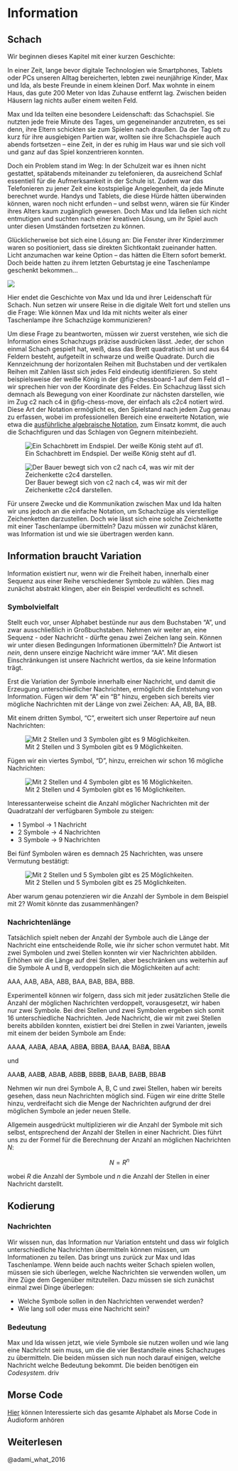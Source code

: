 # Information

## Schach

Wir beginnen dieses Kapitel mit einer kurzen Geschichte:

In einer Zeit, lange bevor digitale Technologien wie Smartphones, Tablets oder PCs unseren Alltag bereicherten, lebten zwei neunjährige Kinder, Max und Ida, als beste Freunde in einem kleinen Dorf. Max wohnte in einem Haus, das gute 200 Meter von Idas Zuhause entfernt lag. Zwischen beiden Häusern lag nichts außer einem weiten Feld.

Max und Ida teilten eine besondere Leidenschaft: das Schachspiel. Sie nutzten jede freie Minute des Tages, um gegeneinander anzutreten, es sei denn, ihre Eltern schickten sie zum Spielen nach draußen. Da der Tag oft zu kurz für ihre ausgiebigen Partien war, wollten sie ihre Schachspiele auch abends fortsetzen – eine Zeit, in der es ruhig im Haus war und sie sich voll und ganz auf das Spiel konzentrieren konnten.

Doch ein Problem stand im Weg: In der Schulzeit war es ihnen nicht gestattet, spätabends miteinander zu telefonieren, da ausreichend Schlaf essentiell für die Aufmerksamkeit in der Schule ist. Zudem war das Telefonieren zu jener Zeit eine kostspielige Angelegenheit, da jede Minute berechnet wurde. Handys und Tablets, die diese Hürde hätten überwinden können, waren noch nicht erfunden – und selbst wenn, wären sie für Kinder ihres Alters kaum zugänglich gewesen. Doch Max und Ida ließen sich nicht entmutigen und suchten nach einer kreativen Lösung, um ihr Spiel auch unter diesen Umständen fortsetzen zu können.

Glücklicherweise bot sich eine Lösung an: Die Fenster ihrer Kinderzimmer waren so positioniert, dass sie direkten Sichtkontakt zueinander hatten. Licht anzumachen war keine Option – das hätten die Eltern sofort bemerkt. Doch beide hatten zu ihrem letzten Geburtstag je eine Taschenlampe geschenkt bekommen...

![](https://winf-hsos.github.io/university-docs/images/flashlight.png)

Hier endet die Geschichte von Max und Ida und ihrer Leidenschaft für Schach. Nun setzen wir unsere Reise in die digitale Welt fort und stellen uns die Frage: Wie können Max und Ida mit nichts weiter als einer Taschenlampe ihre Schachzüge kommunizieren?

Um diese Frage zu beantworten, müssen wir zuerst verstehen, wie sich die Information eines Schachzugs präzise ausdrücken lässt. Jeder, der schon einmal Schach gespielt hat, weiß, dass das Brett quadratisch ist und aus 64 Feldern besteht, aufgeteilt in schwarze und weiße Quadrate. Durch die Kennzeichnung der horizontalen Reihen mit Buchstaben und der vertikalen Reihen mit Zahlen lässt sich jedes Feld eindeutig identifizieren. So steht beispielsweise der weiße König in der @fig-chessboard-1 auf dem Feld d1 – wir sprechen hier von der Koordinate des Feldes. Ein Schachzug lässt sich demnach als Bewegung von einer Koordinate zur nächsten darstellen, wie im Zug c2 nach c4 in @fig-chess-move, der einfach als c2c4 notiert wird. Diese Art der Notation ermöglicht es, den Spielstand nach jedem Zug genau zu erfassen, wobei im professionellen Bereich eine erweiterte Notation, wie etwa die [ausführliche algebraische Notation](https://de.wikipedia.org/wiki/Schachnotation#Ausf%C3%BChrliche_Notation), zum Einsatz kommt, die auch die Schachfiguren und das Schlagen von Gegnern miteinbezieht.

![Ein Schachbrett im Endspiel. Der weiße König steht auf d1.](https://winf-hsos.github.io/university-docs/images/chess_1.png){#fig-chessboard-1}

![Der Bauer bewegt sich von c2 nach c4, was wir mit der Zeichenkette c2c4 darstellen.](https://winf-hsos.github.io/university-docs/images/chess_move.png){#fig-chess-move}

Für unsere Zwecke und die Kommunikation zwischen Max und Ida halten wir uns jedoch an die einfache Notation, um Schachzüge als vierstellige Zeichenketten darzustellen. Doch wie lässt sich eine solche Zeichenkette mit einer Taschenlampe übermitteln? Dazu müssen wir zunächst klären, was Information ist und wie sie übertragen werden kann.

## Information braucht Variation

Information existiert nur, wenn wir die Freiheit haben, innerhalb einer Sequenz aus einer Reihe verschiedener Symbole zu wählen. Dies mag zunächst abstrakt klingen, aber ein Beispiel verdeutlicht es schnell.

### Symbolvielfalt

Stellt euch vor, unser Alphabet bestünde nur aus dem Buchstaben "A", und zwar ausschließlich in Großbuchstaben. Nehmen wir weiter an, eine Sequenz - oder Nachricht - dürfte genau zwei Zeichen lang sein. Können wir unter diesen Bedingungen Informationen übermitteln? Die Antwort ist *nein*, denn unsere einzige Nachricht wäre immer "AA". Mit diesen Einschränkungen ist unsere Nachricht wertlos, da sie keine Information trägt.

Erst die Variation der Symbole innerhalb einer Nachricht, und damit die Erzeugung unterschiedlicher Nachrichten, ermöglicht die Entstehung von Information. Fügen wir dem "A" ein "B" hinzu, ergeben sich bereits vier mögliche Nachrichten mit der Länge von zwei Zeichen: AA, AB, BA, BB.

Mit einem dritten Symbol, "C", erweitert sich unser Repertoire auf neun Nachrichten:

![Mit 2 Stellen und 3 Symbolen gibt es 9 Möglichkeiten.](https://winf-hsos.github.io/university-docs/images/permutations_abc_n2.png){#fig-perm-3-n2}

Fügen wir ein viertes Symbol, "D", hinzu, erreichen wir schon 16 mögliche Nachrichten:

![Mit 2 Stellen und 4 Symbolen gibt es 16 Möglichkeiten.](https://winf-hsos.github.io/university-docs/images/permutations_abcd_n2.png){#fig-perm-4-n2}

Interessanterweise scheint die Anzahl möglicher Nachrichten mit der Quadratzahl der verfügbaren Symbole zu steigen:

-   1 Symbol → 1 Nachricht
-   2 Symbole → 4 Nachrichten
-   3 Symbole → 9 Nachrichten

Bei fünf Symbolen wären es demnach 25 Nachrichten, was unsere Vermutung bestätigt:

![Mit 2 Stellen und 5 Symbolen gibt es 25 Möglichkeiten.](https://winf-hsos.github.io/university-docs/images/permutations_abcde_n2.png){#fig-perm-5-n2}

Aber warum genau potenzieren wir die Anzahl der Symbole in dem Beispiel mit 2? Womit könnte das zusammenhängen?

### Nachrichtenlänge

Tatsächlich spielt neben der Anzahl der Symbole auch die Länge der Nachricht eine entscheidende Rolle, wie ihr sicher schon vermutet habt. Mit zwei Symbolen und zwei Stellen konnten wir vier Nachrichten abbilden. Erhöhen wir die Länge auf drei Stellen, aber beschränken uns weiterhin auf die Symbole A und B, verdoppeln sich die Möglichkeiten auf acht:

AAA, AAB, ABA, ABB, BAA, BAB, BBA, BBB.

Experimentell können wir folgern, dass sich mit jeder zusätzlichen Stelle die Anzahl der möglichen Nachrichten verdoppelt, vorausgesetzt, wir haben nur zwei Symbole. Bei drei Stellen und zwei Symbolen ergeben sich somit 16 unterschiedliche Nachrichten. Jede Nachricht, die wir mit zwei Stellen bereits abbilden konnten, existiert bei drei Stellen in zwei Varianten, jeweils mit einem der beiden Symbole am Ende:

AAA**A**, AAB**A**, ABA**A**, ABB**A**, BBB**A**, BAA**A**, BAB**A**, BBA**A**

und

AAA**B**, AAB**B**, ABA**B**, ABB**B**, BBB**B**, BAA**B**, BAB**B**, BBA**B**

Nehmen wir nun drei Symbole A, B, C und zwei Stellen, haben wir bereits gesehen, dass neun Nachrichten möglich sind. Fügen wir eine dritte Stelle hinzu, verdreifacht sich die Menge der Nachrichten aufgrund der drei möglichen Symbole an jeder neuen Stelle.

Allgemein ausgedrückt multiplizieren wir die Anzahl der Symbole mit sich selbst, entsprechend der Anzahl der Stellen in einer Nachricht. Dies führt uns zu der Formel für die Berechnung der Anzahl an möglichen Nachrichten $N$:

$$
N = R^n
$$

wobei $R$ die Anzahl der Symbole und $n$ die Anzahl der Stellen in einer Nachricht darstellt.

## Kodierung

### Nachrichten

Wir wissen nun, das Information nur Variation entsteht und dass wir folglich unterschiedliche Nachrichten übermitteln können müssen, um Informationen zu teilen. Das bringt uns zurück zur Max und Idas Taschenlampe. Wenn beide auch nachts weiter Schach spielen wollen, müssen sie sich überlegen, welche Nachrichten sie verwenden wollen, um ihre Züge dem Gegenüber mitzuteilen. Dazu müssen sie sich zunächst einmal zwei Dinge überlegen:

-   Welche Symbole sollen in den Nachrichten verwendet werden?
-   Wie lang soll oder muss eine Nachricht sein?

### Bedeutung

Max und Ida wissen jetzt, wie viele Symbole sie nutzen wollen und wie lang eine Nachricht sein muss, um die die vier Bestandteile eines Schachzuges zu übermitteln. Die beiden müssen sich nun noch darauf einigen, welche Nachricht welche Bedeutung bekommt. Die beiden benötigen ein *Codesystem*. driv

## Morse Code

[Hier](https://upload.wikimedia.org/wikipedia/commons/9/9e/A_through_Z_in_Morse_code.ogg) können Interessierte sich das gesamte Alphabet als Morse Code in Audioform anhören


## Weiterlesen

@adami_what_2016